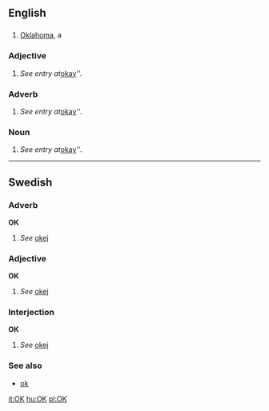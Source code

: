 ==English==

==={{Abbreviation}}===
#[[Oklahoma]], a {{USstate}}

=== Adjective ===
# ''See entry at ''[[okay]]''.

=== Adverb ===
# ''See entry at ''[[okay]]''.

=== Noun ===
# ''See entry at ''[[okay]]''.

----
==Swedish==
=== Adverb ===
'''OK'''
#''See'' [[okej]]

===Adjective===
'''OK'''
#''See'' [[okej]]

===Interjection===
'''OK'''
#''See'' [[okej]]

===See also===
*[[ok]]

[[it:OK]]
[[hu:OK]]
[[pl:OK]]